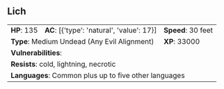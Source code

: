 ## Lich {#monster-lich}

```{=html}
<table class="table table-striped">
    <tbody>
        <tr>                    
            <td><b>HP</b>: 135</td>
            <td><b>AC</b>: [{'type': 'natural', 'value': 17}]</td>
            <td><b>Speed</b>: 30 feet</td>
        </tr>
        <tr>
            <td colspan="2"><b>Type</b>: Medium Undead (Any Evil Alignment)</td>
            <td><b>XP</b>: 33000</td>
        </tr>
        <tr>
            <td colspan="3"><b>Vulnerabilities</b>: </td>
        </tr>
        <tr>
            <td colspan="3"><b>Resists</b>: cold, lightning, necrotic</td>
        </tr>
        <tr>
            <td colspan="3"><b>Languages</b>: Common plus up to five other languages</td>
        </tr>
    </tbody>
</table>
```